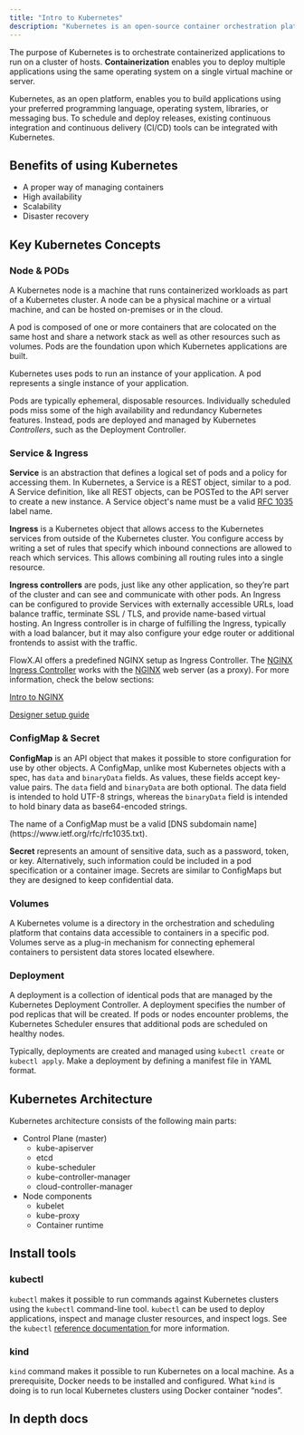 ```yaml
---
title: "Intro to Kubernetes"
description: "Kubernetes is an open-source container orchestration platform that automates many of the manual processes involved in containerized application deployment, management, and scaling."
---
```


The purpose of Kubernetes is to orchestrate containerized applications to run on a cluster of hosts. **Containerization** enables you to deploy multiple applications using the same operating system on a single virtual machine or server.

Kubernetes, as an open platform, enables you to build applications using your preferred programming language, operating system, libraries, or messaging bus. To schedule and deploy releases, existing continuous integration and continuous delivery (CI/CD) tools can be integrated with Kubernetes.

## Benefits of using Kubernetes

* A proper way of managing containers
* High availability
* Scalability
* Disaster recovery

## Key Kubernetes Concepts

### Node & PODs

A Kubernetes node is a machine that runs containerized workloads as part of a Kubernetes cluster. A node can be a physical machine or a virtual machine, and can be hosted on-premises or in the cloud.

A pod is composed of one or more containers that are colocated on the same host and share a network stack as well as other resources such as volumes. Pods are the foundation upon which Kubernetes applications are built.

Kubernetes uses pods to run an instance of your application. A pod represents a single instance of your application.

Pods are typically ephemeral, disposable resources. Individually scheduled pods miss some of the high availability and redundancy Kubernetes features. Instead, pods are deployed and managed by Kubernetes _Controllers_, such as the Deployment Controller.

### Service & Ingress

**Service** is an abstraction that defines a logical set of pods and a policy for accessing them. In Kubernetes, a Service is a REST object, similar to a pod. A Service definition, like all REST objects, can be POSTed to the API server to create a new instance. A Service object's name must be a valid [RFC 1035](https://www.ietf.org/rfc/rfc1035.txt) label name.

**Ingress** is a Kubernetes object that allows access to the Kubernetes services from outside of the Kubernetes cluster. You configure access by writing a set of rules that specify which inbound connections are allowed to reach which services. This allows combining all routing rules into a single resource.

**Ingress controllers** are pods, just like any other application, so they’re part of the cluster and can see and communicate with other pods.  An Ingress can be configured to provide Services with externally accessible URLs, load balance traffic, terminate SSL / TLS, and provide name-based virtual hosting. An Ingress controller is in charge of fulfilling the Ingress, typically with a load balancer, but it may also configure your edge router or additional frontends to assist with the traffic.

FlowX.AI offers a predefined NGINX setup as Ingress Controller. The [NGINX Ingress Controller](https://www.nginx.com/products/nginx-ingress-controller/) works with the [NGINX](https://www.nginx.com/resources/glossary/nginx/) web server (as a proxy). For more information, check the below sections:


[Intro to NGINX](intro-to-nginx)

[Designer setup guide](../../../flowx-designer/designer-setup-guide/designer-setup-guide.md)


### ConfigMap & Secret

**ConfigMap** is an API object that makes it possible to store configuration for use by other objects. A ConfigMap, unlike most Kubernetes objects with a spec, has `data` and `binaryData` fields. As values, these fields accept key-value pairs. The `data` field and `binaryData` are both optional. The data field is intended to hold UTF-8 strings, whereas the `binaryData` field is intended to hold binary data as base64-encoded strings.

<Info>
The name of a ConfigMap must be a valid [DNS subdomain name](https://www.ietf.org/rfc/rfc1035.txt).
</Info>

**Secret** represents an amount of sensitive data, such as a password, token, or key. Alternatively, such information could be included in a pod specification or a container image. Secrets are similar to ConfigMaps but they are designed to keep confidential data.

### **Volumes**

A Kubernetes volume is a directory in the orchestration and scheduling platform that contains data accessible to containers in a specific pod. Volumes serve as a plug-in mechanism for connecting ephemeral containers to persistent data stores located elsewhere.

### **Deployment**

A deployment is a collection of identical pods that are managed by the Kubernetes Deployment Controller. A deployment specifies the number of pod replicas that will be created. If pods or nodes encounter problems, the Kubernetes Scheduler ensures that additional pods are scheduled on healthy nodes.

Typically, deployments are created and managed using `kubectl create` or `kubectl apply`. Make a deployment by defining a manifest file in YAML format.

## Kubernetes Architecture

Kubernetes architecture consists of the following main parts:

* Control Plane (master)
  * kube-apiserver
  * etcd
  * kube-scheduler
  * kube-controller-manager
  * cloud-controller-manager
* Node components
  * kubelet
  * kube-proxy
  * Container runtime

## Install tools

### kubectl

`kubectl` makes it possible to run commands against Kubernetes clusters using the `kubectl` command-line tool. `kubectl` can be used to deploy applications, inspect and manage cluster resources, and inspect logs. See the `kubectl` [reference documentation ](https://kubernetes.io/docs/reference/kubectl/)for more information.

### kind

`kind` command makes it possible to run Kubernetes on a local machine. As a prerequisite, Docker needs to be installed and configured. What `kind` is doing is to run local Kubernetes clusters using Docker container “nodes”.

## In depth docs

<Card icon = "link" title ="Kubernetes documentation" href= "https://kubernetes.io/docs/home/"></Card>